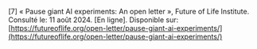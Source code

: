 \[7\]		« Pause giant AI experiments: An open letter », Future of Life Institute. Consulté le: 11 août 2024\. \[En ligne\]. Disponible sur: [https://futureoflife.org/open-letter/pause-giant-ai-experiments/](https://futureoflife.org/open-letter/pause-giant-ai-experiments/)